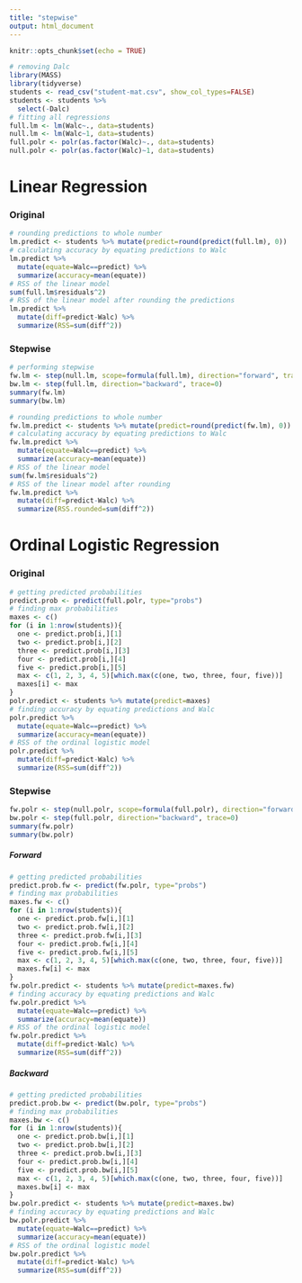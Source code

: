 ```yaml
---
title: "stepwise"
output: html_document
---
```


```r
knitr::opts_chunk$set(echo = TRUE)
```

```r
# removing Dalc
library(MASS)
library(tidyverse)
students <- read_csv("student-mat.csv", show_col_types=FALSE)
students <- students %>%
  select(-Dalc)
# fitting all regressions
full.lm <- lm(Walc~., data=students)
null.lm <- lm(Walc~1, data=students)
full.polr <- polr(as.factor(Walc)~., data=students)
null.polr <- polr(as.factor(Walc)~1, data=students)
```
# Linear Regression

### Original

```r
# rounding predictions to whole number 
lm.predict <- students %>% mutate(predict=round(predict(full.lm), 0))
# calculating accuracy by equating predictions to Walc
lm.predict %>% 
  mutate(equate=Walc==predict) %>% 
  summarize(accuracy=mean(equate)) 
# RSS of the linear model
sum(full.lm$residuals^2)
# RSS of the linear model after rounding the predictions
lm.predict %>% 
  mutate(diff=predict-Walc) %>% 
  summarize(RSS=sum(diff^2))
```

### Stepwise

```r
# performing stepwise
fw.lm <- step(null.lm, scope=formula(full.lm), direction="forward", trace=0)
bw.lm <- step(full.lm, direction="backward", trace=0)
summary(fw.lm)
summary(bw.lm)
```
```r
# rounding predictions to whole number 
fw.lm.predict <- students %>% mutate(predict=round(predict(fw.lm), 0))
# calculating accuracy by equating predictions to Walc
fw.lm.predict %>% 
  mutate(equate=Walc==predict) %>% 
  summarize(accuracy=mean(equate)) 
# RSS of the linear model
sum(fw.lm$residuals^2)
# RSS of the linear model after rounding 
fw.lm.predict %>% 
  mutate(diff=predict-Walc) %>% 
  summarize(RSS.rounded=sum(diff^2))
```
# Ordinal Logistic Regression

### Original

```r
# getting predicted probabilities
predict.prob <- predict(full.polr, type="probs")
# finding max probabilities
maxes <- c()
for (i in 1:nrow(students)){
  one <- predict.prob[i,][1]
  two <- predict.prob[i,][2]
  three <- predict.prob[i,][3]
  four <- predict.prob[i,][4]
  five <- predict.prob[i,][5]
  max <- c(1, 2, 3, 4, 5)[which.max(c(one, two, three, four, five))]
  maxes[i] <- max
}
polr.predict <- students %>% mutate(predict=maxes)
# finding accuracy by equating predictions and Walc
polr.predict %>% 
  mutate(equate=Walc==predict) %>% 
  summarize(accuracy=mean(equate)) 
# RSS of the ordinal logistic model
polr.predict %>% 
  mutate(diff=predict-Walc) %>% 
  summarize(RSS=sum(diff^2))
```
### Stepwise

```r
fw.polr <- step(null.polr, scope=formula(full.polr), direction="forward", trace=0)
bw.polr <- step(full.polr, direction="backward", trace=0)
summary(fw.polr)
summary(bw.polr)
```
##### Forward

```r
# getting predicted probabilities
predict.prob.fw <- predict(fw.polr, type="probs")
# finding max probabilities
maxes.fw <- c()
for (i in 1:nrow(students)){
  one <- predict.prob.fw[i,][1]
  two <- predict.prob.fw[i,][2]
  three <- predict.prob.fw[i,][3]
  four <- predict.prob.fw[i,][4]
  five <- predict.prob.fw[i,][5]
  max <- c(1, 2, 3, 4, 5)[which.max(c(one, two, three, four, five))]
  maxes.fw[i] <- max
}
fw.polr.predict <- students %>% mutate(predict=maxes.fw)
# finding accuracy by equating predictions and Walc
fw.polr.predict %>% 
  mutate(equate=Walc==predict) %>% 
  summarize(accuracy=mean(equate)) 
# RSS of the ordinal logistic model
fw.polr.predict %>% 
  mutate(diff=predict-Walc) %>% 
  summarize(RSS=sum(diff^2))
```
##### Backward

```r
# getting predicted probabilities
predict.prob.bw <- predict(bw.polr, type="probs")
# finding max probabilities
maxes.bw <- c()
for (i in 1:nrow(students)){
  one <- predict.prob.bw[i,][1]
  two <- predict.prob.bw[i,][2]
  three <- predict.prob.bw[i,][3]
  four <- predict.prob.bw[i,][4]
  five <- predict.prob.bw[i,][5]
  max <- c(1, 2, 3, 4, 5)[which.max(c(one, two, three, four, five))]
  maxes.bw[i] <- max
}
bw.polr.predict <- students %>% mutate(predict=maxes.bw)
# finding accuracy by equating predictions and Walc
bw.polr.predict %>% 
  mutate(equate=Walc==predict) %>% 
  summarize(accuracy=mean(equate)) 
# RSS of the ordinal logistic model
bw.polr.predict %>% 
  mutate(diff=predict-Walc) %>% 
  summarize(RSS=sum(diff^2))
```

